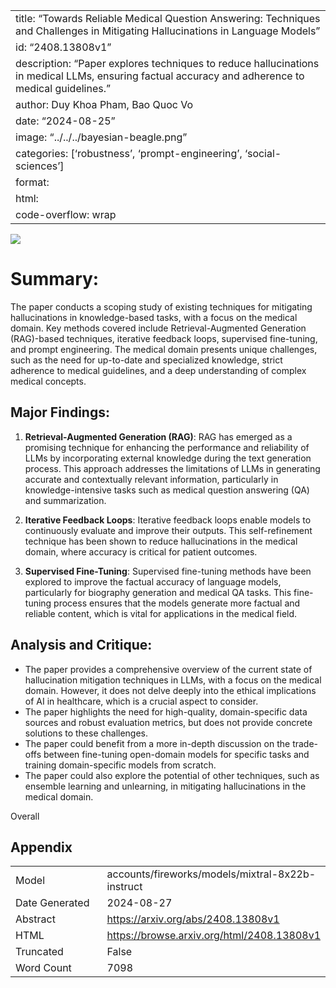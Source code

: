 
---
title: "Towards Reliable Medical Question Answering: Techniques and Challenges in Mitigating Hallucinations in Language Models"
id: "2408.13808v1"
description: "Paper explores techniques to reduce hallucinations in medical LLMs, ensuring factual accuracy and adherence to medical guidelines."
author: Duy Khoa Pham, Bao Quoc Vo
date: "2024-08-25"
image: "../../../bayesian-beagle.png"
categories: ['robustness', 'prompt-engineering', 'social-sciences']
format:
  html:
    code-overflow: wrap
---

![](../../../bayesian-beagle.png)

# Summary:

The paper conducts a scoping study of existing techniques for mitigating hallucinations in knowledge-based tasks, with a focus on the medical domain. Key methods covered include Retrieval-Augmented Generation (RAG)-based techniques, iterative feedback loops, supervised fine-tuning, and prompt engineering. The medical domain presents unique challenges, such as the need for up-to-date and specialized knowledge, strict adherence to medical guidelines, and a deep understanding of complex medical concepts.

## Major Findings:

1. **Retrieval-Augmented Generation (RAG)**: RAG has emerged as a promising technique for enhancing the performance and reliability of LLMs by incorporating external knowledge during the text generation process. This approach addresses the limitations of LLMs in generating accurate and contextually relevant information, particularly in knowledge-intensive tasks such as medical question answering (QA) and summarization.

2. **Iterative Feedback Loops**: Iterative feedback loops enable models to continuously evaluate and improve their outputs. This self-refinement technique has been shown to reduce hallucinations in the medical domain, where accuracy is critical for patient outcomes.

3. **Supervised Fine-Tuning**: Supervised fine-tuning methods have been explored to improve the factual accuracy of language models, particularly for biography generation and medical QA tasks. This fine-tuning process ensures that the models generate more factual and reliable content, which is vital for applications in the medical field.

## Analysis and Critique:

- The paper provides a comprehensive overview of the current state of hallucination mitigation techniques in LLMs, with a focus on the medical domain. However, it does not delve deeply into the ethical implications of AI in healthcare, which is a crucial aspect to consider.
- The paper highlights the need for high-quality, domain-specific data sources and robust evaluation metrics, but does not provide concrete solutions to these challenges.
- The paper could benefit from a more in-depth discussion on the trade-offs between fine-tuning open-domain models for specific tasks and training domain-specific models from scratch.
- The paper could also explore the potential of other techniques, such as ensemble learning and unlearning, in mitigating hallucinations in the medical domain.

Overall

## Appendix

|          |          |
|----------|----------|
| Model     | accounts/fireworks/models/mixtral-8x22b-instruct       |
| Date Generated     | 2024-08-27       |
| Abstract | [https://arxiv.org/abs/2408.13808v1](https://arxiv.org/abs/2408.13808v1)        |
| HTML     | [https://browse.arxiv.org/html/2408.13808v1](https://browse.arxiv.org/html/2408.13808v1)       |
| Truncated       | False       |
| Word Count       | 7098       |